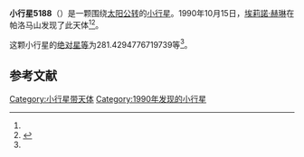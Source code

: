 {{Infobox planet
| bgcolour = #FFFFC0
| name = 5188 Paine
| symbol = 
| image = 
| caption = 
| discovery = yes
| discovery_ref = 
| discoverer = [[埃莉諾·赫琳|埃莉諾·赫琳]]
| discovery_site = [[帕洛马山|帕洛马山]] 
| discovered = 1990年10月15日
| designations = yes
| mp_name = 
| named_after = 
| alt_names = 1990 TZ2/ 1938 DY1 / 1971 BW2 / 1988 FZ
| mp_category = [[主带小行星|主带小行星]]
| orbit_ref = <ref name="a">[http://ssd.jpl.nasa.gov/sbdb.cgi?sstr=5188 5188 Paine] {{Wayback|url=http://ssd.jpl.nasa.gov/sbdb.cgi?sstr=5188 |date=20140902010324 }}，小行星數據庫瀏覽器（JPL Small-Body Database Browser）－[[美国国家航空航天局|美国国家航空航天局]]喷气推进实验室</ref>
| epoch = 2456400.5 (2013年4月18日更新)
| aphelion = {{convert|2.932278202292161|AU|km|3|abbr=on|lk=out}}
| perihelion = {{convert|2.229188826463488|AU|km|3|abbr=on}}
| semimajor = {{convert|2.580733514377824|AU|km|3|abbr=on}}
| eccentricity = 0.136218903
| period = 1514.304349 [[日|日]]<br />4.15[[儒略年|儒略年]]
| avg_speed = 
| inclination = 13.51912329569533
| asc_node = 143.7015284814899
| mean_anomaly = 
| arg_peri = 281.4294776719739
| satellites = 
| physical_characteristics = yes
| dimensions = 
| mass = 
| density = 
| surface_grav = 
| escape_velocity = 
| sidereal_day = 
| axial_tilt = 
| pole_ecliptic_lat = 
| pole_ecliptic_lon = 
| albedo = 
| temperatures= 
| temp_name1 = 
| mean_temp_1 = 
| max_temp_1 = 
| temp_name2 = 
| max_temp_2 = 
| spectral_type = 
| abs_magnitude = 281.4294776719739
}}

'''小行星5188'''（{{lang-en|5188 Paine}}）是一颗围绕[[太阳|太阳]][[公转|公转]]的[[小行星|小行星]]。1990年10月15日，[[埃莉諾·赫琳|埃莉諾·赫琳]]在帕洛马山发现了此天体<ref name="a" /><ref>{{cite news|title=小行星列表|url=http://cfa-www.harvard.edu/iau/lists/NumberedMPs.txt|accessdate=2013-07-08|newspaper=哈佛大学|archive-date=2008-05-17|archive-url=https://web.archive.org/web/20080517010638/http://cfa-www.harvard.edu/iau/lists/NumberedMPs.txt|dead-url=no}}</ref>。

这颗小行星的[[绝对星等|绝对星等]]为281.4294776719739等<ref name="a" />。

==参考文献==
{{reflist}}
{{Minor Planet Number|[[小行星5187|小行星5187]]|[[小行星5189|小行星5189]]}}

{{小天体}}

[[Category:小行星带天体|Category:小行星带天体]]
[[Category:1990年发现的小行星|Category:1990年发现的小行星]]

{{asteroid-stub}}
